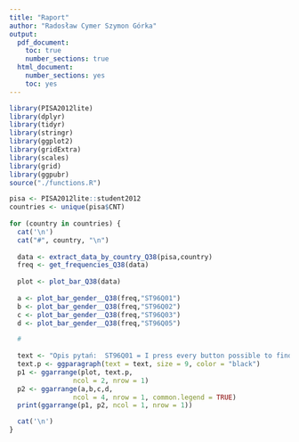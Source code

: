 ```yaml
---
title: "Raport"
author: "Radosław Cymer Szymon Górka"
output:
  pdf_document:
    toc: true
    number_sections: true
  html_document:
    number_sections: yes
    toc: yes
---
```


```r

library(PISA2012lite)
library(dplyr)
library(tidyr)
library(stringr)
library(ggplot2)
library(gridExtra)
library(scales)
library(grid)
library(ggpubr)
source("./functions.R")

```



```r
pisa <- PISA2012lite::student2012
countries <- unique(pisa$CNT)
 
for (country in countries) {
  cat('\n') 
  cat("#", country, "\n") 
  
  data <- extract_data_by_country_Q38(pisa,country) 
  freq <- get_frequencies_Q38(data)
 
  plot <- plot_bar_Q38(data)
  
  a <- plot_bar_gender__Q38(freq,"ST96Q01")
  b <- plot_bar_gender__Q38(freq,"ST96Q02")
  c <- plot_bar_gender__Q38(freq,"ST96Q03")
  d <- plot_bar_gender__Q38(freq,"ST96Q05")

  #
 
  text <- "Opis pytań:  ST96Q01 = I press every button possible to find out what is wrong. zapanowac nad tym trzeba "
  text.p <- ggparagraph(text = text, size = 9, color = "black")
  p1 <- ggarrange(plot, text.p,
                ncol = 2, nrow = 1)
  p2 <- ggarrange(a,b,c,d,
                ncol = 4, nrow = 1, common.legend = TRUE)                
  print(ggarrange(p1, p2, ncol = 1, nrow = 1))

  cat('\n')
}

```